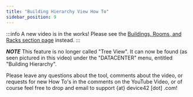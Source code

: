 ```yaml
---
title: "Building Hierarchy View How To"
sidebar_position: 9
---
```


:::info
A new video is in the works! Please see the [Buildings, Rooms, and Racks section page](infrastructure-management/buildings-rooms-and-racks/) instead.
:::

**_NOTE_** This feature is no longer called "Tree View". It can now be found (as seen pictured in this video) under the "DATACENTER" menu, entitled "Building Hierarchy".

Please leave any questions about the tool, comments about the video, or requests for new How To's in the comments on the YouTube Video, or of course feel free to drop and email to support \{at} device42 \[dot\] .com!
